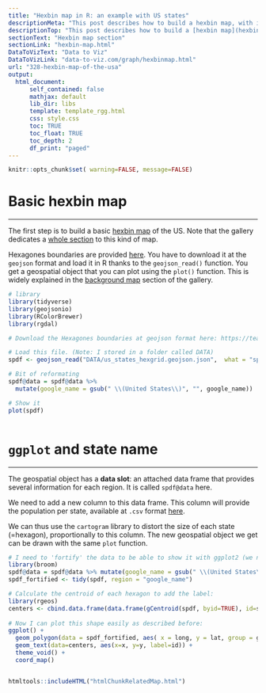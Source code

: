 ```yaml
---
title: "Hexbin map in R: an example with US states"
descriptionMeta: "This post describes how to build a hexbin map, with input data available at geojson format. It provides a ste-by-step explanation and reproducible code."
descriptionTop: "This post describes how to build a [hexbin map](hexbin-map.html). It is based on a `geojson` file providing the boundaries of us states as hexagons."
sectionText: "Hexbin map section"
sectionLink: "hexbin-map.html"
DataToVizText: "Data to Viz"
DataToVizLink: "data-to-viz.com/graph/hexbinmap.html"
url: "328-hexbin-map-of-the-usa"
output:
  html_document:
      self_contained: false    
      mathjax: default
      lib_dir: libs
      template: template_rgg.html
      css: style.css
      toc: TRUE
      toc_float: TRUE
      toc_depth: 2
      df_print: "paged"
---
```



```r
knitr::opts_chunk$set( warning=FALSE, message=FALSE)
```

<div class="container">




# Basic hexbin map
***

<div class = "row">

<div class = "col-md-6  col-sm-12 align-self-center">

The first step is to build a basic [hexbin map](hexbin-map.html) of the US. Note that the gallery dedicates a [whole section](hexbin-map.html) to this kind of map.

Hexagones boundaries are provided [here](https://team.carto.com/u/andrew/tables/andrew.us_states_hexgrid/public/map). You have to download it at the `geojson` format and load it in R thanks to the `geojson_read()` function. You get a geospatial object that you can plot using the `plot()` function. This is widely explained in the [background map](map.html) section of the gallery.

</div>


<div class = "col-md-6  col-sm-12">

```r
# library
library(tidyverse)
library(geojsonio)
library(RColorBrewer)
library(rgdal)

# Download the Hexagones boundaries at geojson format here: https://team.carto.com/u/andrew/tables/andrew.us_states_hexgrid/public/map.

# Load this file. (Note: I stored in a folder called DATA)
spdf <- geojson_read("DATA/us_states_hexgrid.geojson.json",  what = "sp")

# Bit of reformating
spdf@data = spdf@data %>%
  mutate(google_name = gsub(" \\(United States\\)", "", google_name))

# Show it
plot(spdf)
```
</div>
</div>



```r
```














# `ggplot` and state name
***

<div class = "row">

<div class = "col-md-6  col-sm-12 align-self-center">

The geospatial object has a **data slot**: an attached data frame that provides several information for each region. It is called `spdf@data` here.

We need to add a new column to this data frame. This column will provide the population per state, available at `.csv` format [here](https://www.r-graph-gallery.com/wp-content/uploads/2018/01/pop_US.csv).

We can thus use the `cartogram` library to distort the size of each state (=hexagon), proportionally to this column. The new geospatial object we get can be drawn with the same `plot` function.

</div>


<div class = "col-md-6  col-sm-12">

```r

# I need to 'fortify' the data to be able to show it with ggplot2 (we need a data frame format)
library(broom)
spdf@data = spdf@data %>% mutate(google_name = gsub(" \\(United States\\)", "", google_name))
spdf_fortified <- tidy(spdf, region = "google_name")

# Calculate the centroid of each hexagon to add the label:
library(rgeos)
centers <- cbind.data.frame(data.frame(gCentroid(spdf, byid=TRUE), id=spdf@data$iso3166_2))
 
# Now I can plot this shape easily as described before:
ggplot() +
  geom_polygon(data = spdf_fortified, aes( x = long, y = lat, group = group), fill="skyblue", color="white") +
  geom_text(data=centers, aes(x=x, y=y, label=id)) +
  theme_void() +
  coord_map()
```
</div>
</div>



```r
```











<!-- Close container -->
</div>




```r
htmltools::includeHTML("htmlChunkRelatedMap.html")
```
